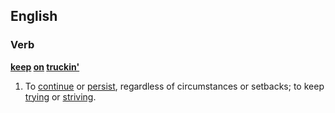 ==English==

===Verb===
'''[[keep]] [[on]] [[trucking|truckin']]'''
#{{idiom}} To [[continue]] or [[persist]], regardless of circumstances or setbacks; to keep [[trying]] or [[striving]].